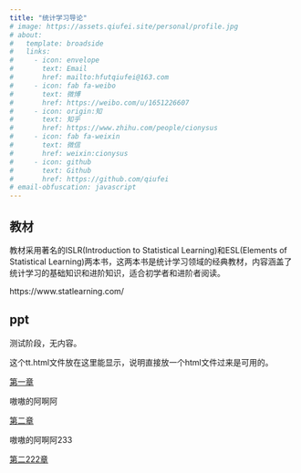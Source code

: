 ```yaml
---
title: "统计学习导论"
# image: https://assets.qiufei.site/personal/profile.jpg
# about:
#   template: broadside
#   links:
#     - icon: envelope
#       text: Email
#       href: mailto:hfutqiufei@163.com
#     - icon: fab fa-weibo
#       text: 微博
#       href: https://weibo.com/u/1651226607
#     - icon: origin:知
#       text: 知乎
#       href: https://www.zhihu.com/people/cionysus
#     - icon: fab fa-weixin
#       text: 微信
#       href: weixin:cionysus
#     - icon: github
#       text: Github
#       href: https://github.com/qiufei
# email-obfuscation: javascript
---
```



## 教材

教材采用著名的ISLR(Introduction to Statistical Learning)和ESL(Elements of Statistical Learning)两本书，这两本书是统计学习领域的经典教材，内容涵盖了统计学习的基础知识和进阶知识，适合初学者和进阶者阅读。

https://www.statlearning.com/





## ppt

测试阶段，无内容。

这个tt.html文件放在这里能显示，说明直接放一个html文件过来是可用的。

<a href="./html/tt.html"> 第一章 </a>

嗷嗷的阿啊阿


<a href="./html/test.html"> 第二章 </a>

嗷嗷的阿啊阿233


<a href="./html/test2.html"> 第二222章 </a>